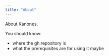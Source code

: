 ```yaml
---
title: "About"
---
```


About Kanones.


You should know:

- where the gh repository is
- what the prerequisites are for using it maybe


